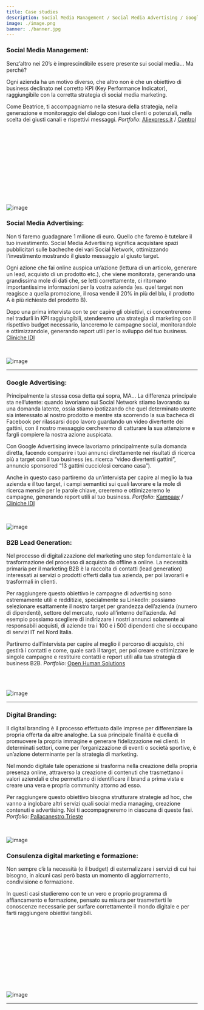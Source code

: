```yaml
---
title: Case studies
description: Social Media Management / Social Media Advertising / Google Advertising / B2B Lead Generation / Digital Branding / Consulenza / Formazione
image: ./image.png
banner: ./banner.jpg
---
```

<Row>
<Col>

### Social Media Management: 

Senz’altro nei 20’s è imprescindibile essere presente sui social media... Ma perchè? 

Ogni azienda ha un motivo diverso, che altro non è che un obiettivo di business declinato nel corretto KPI (Key Performance Indicator), raggiungibile con la corretta strategia di social media marketing.

Come Beatrice, ti accompagniamo nella stesura della strategia, nella generazione e monitoraggio del dialogo con i tuoi clienti o potenziali, nella scelta dei giusti canali e rispettivi messaggi. <em>Portfolio</em>: <abbr title="Sito di e-commerce"><a href="http://www.aliexpress.it/">Aliexpress.it</a></abbr> / <abbr title="Distributore profilattici e altri prodotti utili per il benessere sessuale"><a href="http://www.control.it/">Control</a></abbr>

<br/>
<br/>
<br/>
<br/>
<br/>
<br/>
<br/>
<br/>
<br/>
<br/>
<br/>

![image](./b1.jpg)

</Col>
<Col>

### Social Media Advertising:

Non ti faremo guadagnare 1 milione di euro. Quello che faremo è tutelare il tuo investimento. Social Media Advertising significa acquistare spazi pubblicitari sulle bacheche dei vari Social Network, ottimizzando l’investimento mostrando il giusto messaggio al giusto target. 

Ogni azione che fai online auspica un’azione (lettura di un articolo, generare un lead, acquisto di un prodotto etc.), che viene monitorata, generando una grandissima mole di dati che, se letti correttamente, ci ritornano importantissime informazioni per la vostra azienda (es. quel target non reagisce a quella promozione, il rosa vende il 20% in più del blu, il prodotto A è più richiesto del prodotto B).

Dopo una prima intervista con te per capire gli obiettivi, ci concentreremo nel tradurli in KPI raggiungibili, stenderemo una strategia di marketing con il rispettivo budget necessario, lanceremo le campagne social, monitorandole e ottimizzandole, generando report utili per lo sviluppo del tuo business. <abbr title="Cliniche odontoiatriche e di medicina estetica"><a href="http://www.clinicheidi.it/">Cliniche IDI</a></abbr>

<br/>

![image](./b1.jpg)

</Col>
</Row>

---

<Row>
<Col>

### Google Advertising:

Principalmente la stessa cosa detta qui sopra, MA… La differenza principale sta nell’utente: quando lavoriamo sui Social Network stiamo lavorando su una domanda latente, ossia stiamo ipotizzando che quel determinato utente sia interessato al nostro prodotto e mentre sta scorrendo la sua bacheca di Facebook per rilassarsi dopo lavoro guardando un video divertente dei gattini, con il nostro messaggio cercheremo di catturare la sua attenzione e fargli compiere la nostra azione auspicata. 

Con Google Advertising invece lavoriamo principalmente sulla domanda diretta, facendo comparire i tuoi annunci direttamente nei risultati di ricerca più a target con il tuo business (es. ricerca “video divertenti gattini”, annuncio sponsored “13 gattini cucciolosi cercano casa”). 

Anche in questo caso partiremo da un’intervista per capire al meglio la tua azienda e il tuo target, i campi semantici sui quali lavorare e la mole di ricerca mensile per le parole chiave, creeremo e ottimizzeremo le campagne, generando report utili al tuo business. <em>Portfolio</em>: <abbr title="Start-up innovativa nel mercato del catering"><a href="http://www.kampaay.com/">Kampaay</a></abbr> / <abbr title="Cliniche odontoiatriche e di medicina estetica"><a href="http://www.clinicheidi.it/">Cliniche IDI</a></abbr>

<br/>

![image](./b1.jpg)

</Col>
<Col>

### B2B Lead Generation:

Nel processo di digitalizzazione del marketing uno step fondamentale è la trasformazione del processo di acquisto da offline a online. La necessità primaria per il marketing  B2B è la raccolta di contatti (lead generation) interessati ai servizi o prodotti offerti dalla tua azienda, per poi lavorarli e trasformali in clienti. 

Per raggiungere questo obiettivo le campagne di advertising sono estremamente utili e redditizie, specialmente su LinkedIn: possiamo selezionare esattamente il nostro target per grandezza dell’azienda (numero di dipendenti), settore del mercato, ruolo all’interno dell’azienda. Ad esempio possiamo scegliere di indirizzare i nostri annunci solamente ai responsabili acquisti, di aziende tra i 100 e i 500 dipendenti che si occupano di servizi IT nel Nord Italia. 

Partiremo dall’intervista per capire al meglio il percorso di acquisto, chi gestirà i contatti e come, quale sarà il target, per poi creare e ottimizzare le singole campagne e restituire contatti e report utili alla tua strategia di business B2B. <em>Portfolio</em>: <abbr title="Azienda di consulenza HR"><a href="http://www.ohs.it/">Open Human Solutions</a></abbr>

<br/>
<br/>

![image](./b1.jpg)

</Col>
</Row>

---

<Row>
<Col>

### Digital Branding:

Il digital branding è il processo effettuato dalle imprese per differenziare la propria offerta da altre analoghe. La sua principale finalità è quella di promuovere la propria immagine e generare fidelizzazione nei clienti. In determinati settori, come per l’organizzazione di eventi o società sportive, è un’azione determinante per la strategia di marketing.

Nel mondo digitale tale operazione si trasforma nella creazione della propria presenza online, attraverso la creazione di contenuti che trasmettano i valori aziendali e che permettano di identificare il brand a prima vista e creare una vera e propria community attorno ad esso.

Per raggiungere questo obiettivo bisogna strutturare strategie ad hoc, che vanno a inglobare altri servizi quali social media managing, creazione contenuti e advertising. Noi ti accompagneremo in ciascuna di queste fasi. <em>Portfolio</em>: <abbr title="Società di pallacanestro"><a href="http://www.pallacanestrotrieste.it/">Pallacanestro Trieste</a></abbr>

<br/>

![image](./b1.jpg)

</Col>
<Col>

### Consulenza digital marketing e formazione:

Non sempre c’è la necessità (o il budget) di esternalizzare i servizi di cui hai bisogno, in alcuni casi però basta un momento di aggiornamento, condivisione o formazione. 

In questi casi studieremo con te un vero e proprio programma di affiancamento e formazione, pensato su misura per trasmetterti le conoscenze necessarie per surfare correttamente il mondo digitale e per farti raggiungere obiettivi tangibili.

<br/>
<br/>
<br/>
<br/>
<br/>
<br/>
<br/>
<br/>
<br/>
<br/>

![image](./b1.jpg)

</Col>
</Row>

---